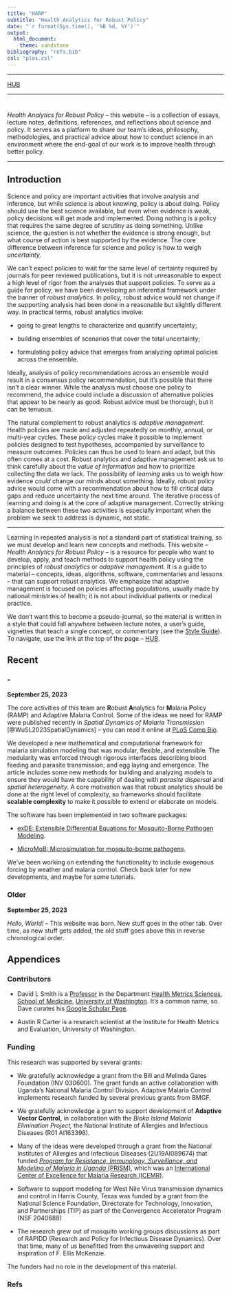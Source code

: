 ```yaml
---
title: "HARP" 
subtitle: "Health Analytics for Robust Policy"  
date: "`r format(Sys.time(), '%B %d, %Y')`"
output: 
  html_document: 
    theme: sandstone 
bibliography: "refs.bib" 
csl: "plos.csl" 
---
```


***

[HUB](hub.html)

*** 

# {.tabset .tabset-fade .tabset-pills}

*Health Analytics for Robust Policy* -- this website -- is a collection of essays, lecture notes, definitions, references, and reflections about science and policy. It serves as a platform to share our team’s ideas, philosophy, methodologies, and practical advice about how to conduct science in an environment where the end-goal of our work is to improve health through better policy.

***

## Introduction 

Science and policy are important activities that involve analysis and inference, but while science is about knowing, policy is about doing. Policy should use the best science available, but even when evidence is weak, policy decisions will get made and implemented. Doing nothing is a policy that requires the same degree of scrutiny as doing something. Unlike science, the question is not whether the evidence is strong enough, but what course of action is best supported by the evidence. The core difference between inference for science and policy is how to weigh *uncertainty.* 


We can't expect policies to wait for the same level of certainty required by journals for peer reviewed publications, but it is not unreasonable to expect a high level of rigor from the analyses that support policies. To serve as a guide for policy, we have been developing an inferential framework under the banner of *robust analytics.* In policy, robust advice would not change if the supporting analysis had been done in a reasonable but slightly different way. In practical terms, robust analytics involve:

+ going to great lengths to characterize and quantify uncertainty; 

+ building ensembles of scenarios that cover the total uncertainty;

+ formulating policy advice that emerges from analyzing optimal policies across the ensemble.   

Ideally, analysis of policy recommendations across an ensemble would result in a consensus policy recommendation, but it’s possible that there isn't a clear winner. While the analysis must choose one policy to recommend, the advice could include a discussion of alternative policies that appear to be nearly as good. Robust advice must be thorough, but it can be tenuous. 

The natural complement to robust analytics is *adaptive management.* Health policies are made and adjusted repeatedly on monthly, annual, or multi-year cycles. These policy cycles make it possible to implement policies designed to test hypotheses, accompanied by surveillance to measure outcomes. Policies can thus be used to learn and adapt, but this often comes at a cost. Robust analytics and adaptive management ask us to think carefully about the *value of information* and how to prioritize collecting the data we lack. The possibility of *learning* asks us to weigh how evidence *could* change our minds about something. Ideally, robust policy advice would come with a recommendation about how to fill critical data gaps and reduce uncertainty the next time around. The iterative process of learning and doing is at the core of adaptive management. Correctly striking a balance between these two activities is especially important when the problem we seek to address is dynamic, not static.

*** 

Learning in repeated analysis is not a standard part of statistical training, so we must develop and learn new concepts and methods. This website -- *Health Analytics for Robust Policy* -- is a resource for people who want to develop, apply, and teach methods to support health policy using the principles of *robust analytics* or *adaptive management.*  It is a guide to material -- concepts, ideas, algorithms, software, commentaries and lessons -- that can support robust analytics. We emphasize that adaptive management is focused on policies affecting populations, usually made by national ministries of health; it is not about individual patients or medical practice.

We don't want this to become a pseudo-journal, so the material is written in a style that could fall anywhere between lecture notes, a user's guide, vignettes that teach a single concept, or commentary (see the [Style Guide](HARP-Style-Guide.html)). To navigate, use the link at the top of the page -- [HUB](hub.html). 


## Recent {.tabset .tabset-fade .tabset-pills}

### - 

**September 25, 2023** 

The core activities of this team are  **R**obust **A**nalytics for **M**alaria **P**olicy (RAMP) and Adaptive Malaria Control. Some of the ideas we need for RAMP were published recently in *Spatial Dynamics of Malaria Transmission* [@WuSL2023SpatialDynamics] -- you can read it online at [PLoS Comp Bio](https://journals.plos.org/ploscompbiol/article?id=10.1371/journal.pcbi.1010684){target="_blank"}. 

We developed a new mathematical and computational framework for malaria simulation modeling that was modular, flexible, and extensible. The modularity was enforced through rigorous interfaces describing blood feeding and parasite transmission; and egg laying and emergence. The article includes some new methods for building and analyzing models to ensure they would have the capability of dealing with *parasite dispersal* and *spatial heterogeneity.* A core motivation was that robust analytics should be done at the right level of complexity, so frameworks should facilitate **scalable complexity** to make it possible to extend or elaborate on models. 

The software has been implemented in two software packages: 

+ [exDE: Extensible Differential Equations for Mosquito-Borne Pathogen Modeling](https://dd-harp.github.io/exDE/){target="_blank"}. 
    
+ [MicroMoB: Microsimulation for mosquito-borne pathogens](https://dd-harp.github.io/MicroMoB/){target="_blank"}. 

We've been working on extending the functionality to include exogenous forcing by weather and malaria control. Check back later for new developments, and maybe for some tutorials. 

### Older 

**September 25, 2023** 

*Hello, World!* -- This website was born. New stuff goes in the other tab. Over time, as new stuff gets added, the old stuff goes above this in reverse chronological order. 


## Appendices {.tabset .tabset-fade .tabset-pills}

### Contributors 

+ David L Smith is a [Professor](https://depts.washington.edu/healthms/people/david-smith/){target="_blank"}  in the Department [Health Metrics Sciences](https://depts.washington.edu/healthms/){target="_blank"}, [School of Medicine](https://www.uwmedicine.org/school-of-medicine){target="_blank"}, [University of Washington](https://www.washington.edu/){target="_blank"}. It's a common name, so Dave curates his [Google Scholar Page](https://scholar.google.com/citations?user=KsqPjT8AAAAJ&hl=en). 

+ Austin R Carter is a research scientist at the Institute for Health Metrics and Evaluation, University of Washington.  

### Funding  

This research was supported by several grants: 

+ We gratefully acknowledge a grant from the Bill and Melinda Gates Foundation (INV 030600). The grant funds an active collaboration with Uganda's National Malaria Control Division. Adaptive Malaria Control implements research funded by several previous grants from BMGF. 

+ We gratefully acknowledge a grant to support development of **Adaptive Vector Control,** in collaboration with the *Bioko Island Malaria Elimination Project,*  the National Institute of Allergies and Infectious Diseases (R01 AI163398). 

+ Many of the ideas were developed through a grant from the National Institutes of Allergies and Infectious Diseases (2U19AI089674) that funded  [*Program for Resistance, Immunology, Surveillance, and Modeling of Malaria in Uganda* (PRISM)](https://www.niaid.nih.gov/research/east-africa-international-center-excellence-malaria-research){target="_blank"}, which was an [International Center of Excellence for Malaria Research (ICEMR)](https://www.niaid.nih.gov/research/excellence-malaria-research){target="_blank"}. 

+ Software to support modeling for West Nile Virus transmission dynamics and control in Harris County, Texas was funded by a grant from the National Science Foundation, Directorate for Technology, Innovation, and Partnerships (TIP) as part of the Convergence Accelerator Program (NSF 2040688)

+ The research grew out of mosquito working groups discussions as part of RAPIDD (Research and Policy for Infectious Disease Dynamics). Over that time, many of us benefitted from the unwavering support and inspiration of F. Ellis McKenzie. 

The funders had no role in the development of this material. 

### Refs 
